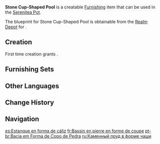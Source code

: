 {{Furnishing Infobox
|id             = 373119
|image          = Item Stone Cup-Shaped Pool.png
|category       = Landscape
|subcategory    = Small Object
|quality        = 3
|adeptal_energy = 60
|load           = 65
|reduced_load   = 47
|description    = A cup-shaped pool constructed from bright, clean stones.<br>It is said that these pools combine skilled craftsmanship with the blessings of the deaconesses to cause dirt in the water to settle into deposits, allowing people to enjoy clean water from the pool as and when they wish.
|blueprint      = Realm Depot
}}
'''Stone Cup-Shaped Pool''' is a creatable [[Furnishing]] item that can be used in the [[Serenitea Pot]].

The blueprint for Stone Cup-Shaped Pool is obtainable from the [[Realm Depot]] for {{Item|Realm Currency|24|x=160}}.

==Creation==
First time creation grants {{Item|Trust|24|x=60}}.
{{Recipe
|type = Creation
|time = 14h
|White Iron Chunk = 8
|sort = White Iron Chunk
}}

==Furnishing Sets==
{{Craft Usage|type=Furnishing Set}}

==Other Languages==
{{Other Languages
|default_hidden = 1
|en      = Stone Cup-Shaped Pool
|zhs     = 石制盏形水池
|zhs_rm  = Shízhì Zhǎnxíng Shuǐchí
|zht     = 石製盞形水池
|zht_rm  = Shízhì Zhǎnxíng Shuǐchí
|ja      = 石製のカップ型池
|ja_rm   = Sekisei no Kappu-gata Ike
|ko      = 잔 모양 석재 연못
|es      = Estanque en forma de cáliz
|fr      = Bassin en pierre en forme de coupe
|ru      = Каменный пруд в форме чаши
|th      = สระน้ำทรงถ้วยหิน
|th_rm   = 
|vi      = Hồ Đá Hình Tròn
|de      = Becherförmiges Steinbecken
|id      = Kolam Air dari Batu
|pt      = Bacia em Forma de Copo de Pedra
|tr      = Yuvarlak Taş Çeşme
|it      = Fontanella a forma di coppa in pietra
}}

==Change History==
{{Change History|1.6}}

==Navigation==
{{Furnishing Navbox|exterior}}

[[es:Estanque en forma de cáliz]]
[[fr:Bassin en pierre en forme de coupe]]
[[pt-br:Bacia em Forma de Copo de Pedra]]
[[ru:Каменный пруд в форме чаши]]